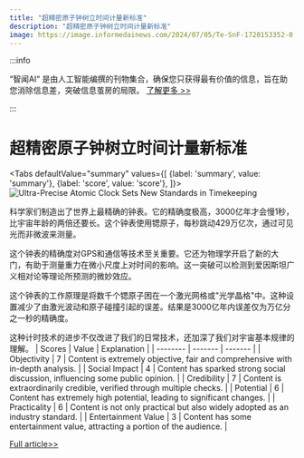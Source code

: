 ```yaml
---
title: "超精密原子钟树立时间计量新标准"
description: "超精密原子钟树立时间计量新标准"
image: https://image.informedainews.com/2024/07/05/Te-SnF-1720153352-0.jpg
---
```



:::info

“智闻AI“ 是由人工智能编撰的刊物集合，确保您只获得最有价值的信息，旨在助您消除信息差，突破信息茧房的局限。  [了解更多 >>](/)

:::

# 超精密原子钟树立时间计量新标准


<Tabs
	defaultValue="summary"
	values={[
	{label: 'summary', value: 'summary'},
	{label: 'score', value: 'score'},
]}>
<TabItem value="summary">
<img
  src="https://image.informedainews.com/2024/07/05/Te-SnF-1720153352-0.jpg"
  alt="Ultra-Precise Atomic Clock Sets New Standards in Timekeeping"
/>



科学家们制造出了世界上最精确的钟表。它的精确度极高，3000亿年才会慢1秒，比宇宙年龄的两倍还要长。这个钟表使用锶原子，每秒跳动429万亿次，通过可见光而非微波来测量。

这个钟表的精确度对GPS和通信等技术至关重要。它还为物理学开启了新的大门，有助于测量重力在微小尺度上对时间的影响。这一突破可以检测到爱因斯坦广义相对论等理论所预测的微妙效应。

这个钟表的工作原理是将数千个锶原子困在一个激光网格或"光学晶格"中。这种设置减少了由激光波动和原子碰撞引起的误差。结果是3000亿年内误差仅为万亿分之一秒的精确度。

这种计时技术的进步不仅改进了我们的日常技术，还加深了我们对宇宙基本规律的理解。
</TabItem>
<TabItem value="score">
	| Scores     | Value   | Explanation |
	| -------- | ------- | ------- |
	| Objectivity  | 7    | Content is extremely objective, fair and comprehensive with in-depth analysis.    |
	| Social Impact | 4     | Content has sparked strong social discussion, influencing some public opinion.    |
	| Credibility    | 7    | Content is extraordinarily credible, verified through multiple checks.    |
	| Potential    | 6    | Content has extremely high potential, leading to significant changes.    |
	| Practicality    | 6    | Content is not only practical but also widely adopted as an industry standard.    |
	| Entertainment Value    | 3    | Content has some entertainment value, attracting a portion of the audience.    |
</TabItem>
</Tabs>

[Full article>>](https://www.cnbeta.com.tw/articles/science/1437120.htm)

